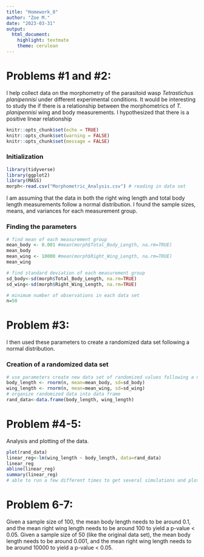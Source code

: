 ```yaml
---
title: "Homework_8"
author: "Zoe M."
date: "2023-03-31"
output: 
  html_document: 
    highlight: textmate
    theme: cerulean
---
```


# Problems #1 and #2:

I help collect data on the morphometry of the parasitoid wasp _Tetrastichus planipennisi_ under different experimental conditions. It would be interesting to study the if there is a relationship between the morphometrics of _T. planipennisi_ wing and body measurements. I hypothesized that there is a positive linear relationship 

```r
knitr::opts_chunk$set(echo = TRUE)
knitr::opts_chunk$set(warning = FALSE)
knitr::opts_chunk$set(message = FALSE)
```

### Initialization 
```r
library(tidyverse)
library(ggplot2)
library(MASS)
morph<-read.csv("Morphometric_Analysis.csv") # reading in data set
```

I am assuming that the data in both the right wing length and total body length measurements follow a normal distribution. I found the sample sizes, means, and variances for each measurement group. 

### Finding the parameters
```r
# find mean of each measurement group
mean_body <- 0.001 #mean(morph$Total_Body_Length, na.rm=TRUE)
mean_body
mean_wing <- 10000 #mean(morph$Right_Wing_Length, na.rm=TRUE)
mean_wing

# find standard deviation of each measurement group
sd_body<-sd(morph$Total_Body_Length, na.rm=TRUE)
sd_wing<-sd(morph$Right_Wing_Length, na.rm=TRUE)

# minimum number of observations in each data set
n=50
```

# Problem #3:

I then used these parameters to create a randomized data set following a normal distribution.

### Creation of a randomized data set
```r
# use parameters create new data set of randomized values following a normal distribution
body_length <- rnorm(n, mean=mean_body, sd=sd_body)
wing_length <- rnorm(n, mean=mean_wing, sd=sd_wing)
# organize randomized data into data frame
rand_data<-data.frame(body_length, wing_length)
```

# Problem #4-5:

Analysis and plotting of the data.

```r
plot(rand_data)
linear_reg<-lm(wing_length ~ body_length, data=rand_data) 
linear_reg
abline(linear_reg)
summary(linear_reg)
# able to run a few different times to get several simulations and plots 
```

# Problem 6-7: 

Given a sample size of 100, the mean body length needs to be around 0.1, and the mean right wing length needs to be around 100 to yield a p-value < 0.05. Given a sample size of 50 (like the original data set), the mean body length needs to be around 0.001, and the mean right wing length needs to be around 10000 to yield a p-value < 0.05.
